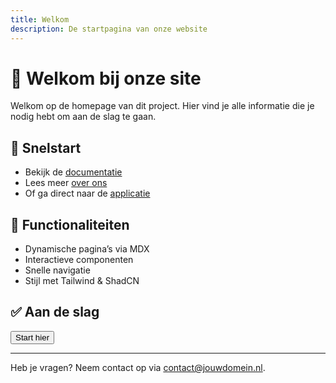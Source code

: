 ```yaml
---
title: Welkom
description: De startpagina van onze website
---
```



# 👋 Welkom bij onze site

Welkom op de homepage van dit project. Hier vind je alle informatie die je nodig hebt om aan de slag te gaan.

## 🚀 Snelstart

- Bekijk de [documentatie](/docs)
- Lees meer [over ons](/over)
- Of ga direct naar de [applicatie](/app)

## 🎯 Functionaliteiten

- Dynamische pagina’s via MDX
- Interactieve componenten
- Snelle navigatie
- Stijl met Tailwind & ShadCN

## ✅ Aan de slag

<Button asChild>
  <Link href="/docs">Start hier</Link>
</Button>

---

Heb je vragen? Neem contact op via [contact@jouwdomein.nl](mailto:contact@jouwdomein.nl).
